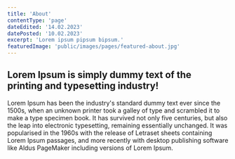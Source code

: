 ```yaml
---
title: 'About'
contentType: 'page'
dateEdited: '14.02.2023'
datePosted: '10.02.2023'
excerpt: 'Lorem ipsum pipsum bipsum.'
featuredImage: 'public/images/pages/featured-about.jpg'
---
```


## Lorem Ipsum is simply dummy text of the printing and typesetting industry!

Lorem Ipsum has been the industry's standard dummy text ever since the 1500s,
when an unknown printer took a galley of type and scrambled it to make a type
specimen book. It has survived not only five centuries, but also the leap into
electronic typesetting, remaining essentially unchanged. It was popularised in
the 1960s with the release of Letraset sheets containing Lorem Ipsum passages,
and more recently with desktop publishing software like Aldus PageMaker including
versions of Lorem Ipsum.
